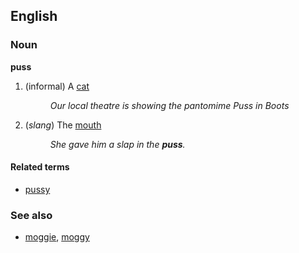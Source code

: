 ==English==
===Noun===
'''puss'''
#(informal) A [[cat]]
#: ''Our local theatre is showing the pantomime Puss in Boots''
#(''slang'') The [[mouth]]
#: ''She gave him a slap in the '''puss'''.''

====Related terms====
*[[pussy]]

===See also===
*[[moggie]], [[moggy]]